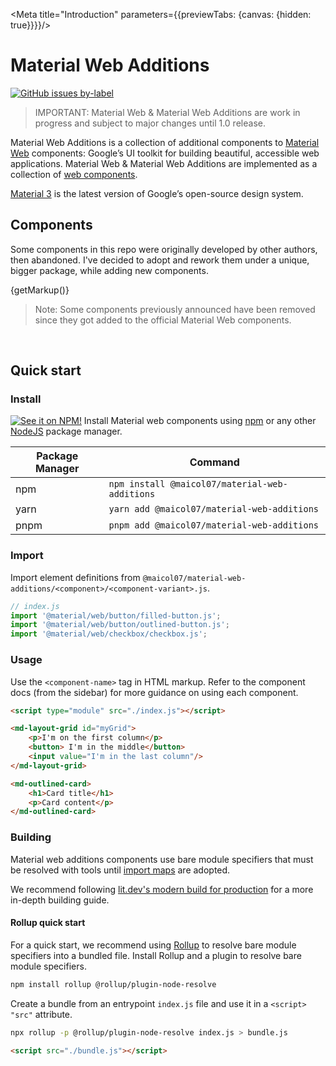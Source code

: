 


<Meta title="Introduction" parameters={{previewTabs: {canvas: {hidden: true}}}}/>

# Material Web Additions
[![GitHub issues by-label](https://img.shields.io/github/issues-raw/maicol07/material-web-additions/Type:%20Bug)](https://github.com/maicol07/material-web-additions/issues?q=is%3Aissue+is%3Aopen+label%3A%22Type%3A+Bug%22)

> IMPORTANT: Material Web & Material Web Additions are work in progress and subject to major changes until 1.0 release.

Material Web Additions is a collection of additional components to [Material Web](https://github.com/material-components/material-web)
components: Google’s UI toolkit for building beautiful, accessible web applications. Material Web & Material Web
Additions are implemented as a collection of [web components](https://developer.mozilla.org/en-US/docs/Web/Web_Components).

[Material 3](https://m3.material.io/) is the latest version of Google’s open-source design system.

## Components
Some components in this repo were originally developed by other authors, then abandoned. I've decided to adopt and
rework them under a unique, bigger package, while adding new components.

<md-layout-grid>
    {getMarkup()}
</md-layout-grid>

> Note: Some components previously announced have been removed since they got added to the official Material Web components.
<br/>

## Quick start
### Install
[![See it on NPM!](https://img.shields.io/npm/v/@maicol07/material-web-additions?style=for-the-badge)](https://www.npmjs.com/package/@maicol07/material-web-additions)
Install Material web components using [npm](https://npm.org) or any other [NodeJS](https://nodejs.org) package manager.

| Package Manager | Command                                        |
|-----------------|------------------------------------------------|
| npm             | `npm install @maicol07/material-web-additions` |
| yarn            | `yarn add @maicol07/material-web-additions`    |
| pnpm            | `pnpm add @maicol07/material-web-additions`    |

### Import
Import element definitions from `@maicol07/material-web-additions/<component>/<component-variant>.js`.

```js
// index.js
import '@material/web/button/filled-button.js';
import '@material/web/button/outlined-button.js';
import '@material/web/checkbox/checkbox.js';
```

### Usage
Use the `<component-name>` tag in HTML markup. Refer to the component docs (from the sidebar) for more guidance on using each component.

```html
<script type="module" src="./index.js"></script>

<md-layout-grid id="myGrid">
    <p>I'm on the first column</p>
    <button> I'm in the middle</button>
    <input value="I'm in the last column"/>
</md-layout-grid>

<md-outlined-card>
    <h1>Card title</h1>
    <p>Card content</p>
</md-outlined-card>
```

### Building

Material web additions components use bare module specifiers that must be resolved with tools until
[import maps](https://github.com/WICG/import-maps) are adopted.

We recommend following [lit.dev's modern build for production](https://lit.dev/docs/tools/production/#modern-only-build)
for a more in-depth building guide.

#### Rollup quick start
For a quick start, we recommend using [Rollup](https://rollupjs.org/) to resolve bare module specifiers into a bundled file.
Install Rollup and a plugin to resolve bare module specifiers.

```sh
npm install rollup @rollup/plugin-node-resolve
```

Create a bundle from an entrypoint `index.js` file and use it in a `<script>` `"src"` attribute.

```sh
npx rollup -p @rollup/plugin-node-resolve index.js > bundle.js
```

```html
<script src="./bundle.js"></script>
```
